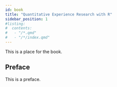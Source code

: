 ```yaml
---
id: book
title: "Quantitative Experience Research with R"
sidebar_position: 1
#listing:
#  contents: 
#   - "/*.qmd"
#   - "/*/index.qmd"
---
```


This is a place for the book.

## Preface

This is a preface. 